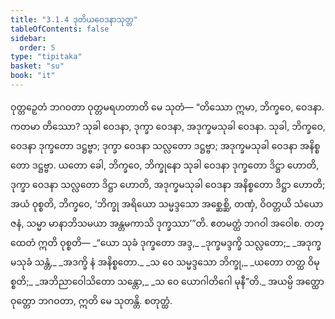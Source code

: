 ```yaml
---
title: "3.1.4 ဒုတိယဝေဒနာသုတ္တ"
tableOfContents: false
sidebar:
  order: 5
type: "tipitaka"
basket: "su"
book: "it"
---
```



<DynamicBreadcrumb />

<Division number="53" book="it">

<Paragraph number="344" book="it">
ဝုတ္တဉှေတံ ဘဂဝတာ ဝုတ္တမရဟတာတိ မေ သုတံ—
</Paragraph>

<Paragraph number="345" book="it">
“တိဿော ဣမာ, ဘိက္ခဝေ, ဝေဒနာ. ကတမာ တိဿော? သုခါ ဝေဒနာ, ဒုက္ခာ ဝေဒနာ, အဒုက္ခမသုခါ ဝေဒနာ. သုခါ, ဘိက္ခဝေ, ဝေဒနာ ဒုက္ခတော ဒဋ္ဌဗ္ဗာ; ဒုက္ခာ ဝေဒနာ သလ္လတော ဒဋ္ဌဗ္ဗာ; အဒုက္ခမသုခါ ဝေဒနာ အနိစ္စတော ဒဋ္ဌဗ္ဗာ. ယတော ခေါ, ဘိက္ခဝေ, ဘိက္ခုနော သုခါ ဝေဒနာ ဒုက္ခတော ဒိဋ္ဌာ ဟောတိ, ဒုက္ခာ ဝေဒနာ သလ္လတော ဒိဋ္ဌာ ဟောတိ, အဒုက္ခမသုခါ ဝေဒနာ အနိစ္စတော ဒိဋ္ဌာ ဟောတိ; အယံ ဝုစ္စတိ, ဘိက္ခဝေ, ‘ဘိက္ခု အရိယော သမ္မဒ္ဒသော အစ္ဆေစ္ဆိ, တဏှံ, ဝိဝတ္တယိ သံယောဇနံ, သမ္မာ မာနာဘိသမယာ အန္တမကာသိ ဒုက္ခဿာ’”တိ. ဧတမတ္ထံ ဘဂဝါ အဝေါစ. တတ္ထေတံ ဣတိ ဝုစ္စတိ—
</Paragraph>

<Paragraph number="346" type="verses" book="it">
_“ယော သုခံ ဒုက္ခတော အဒ္ဒ,_  
_ဒုက္ခမဒ္ဒက္ခိ သလ္လတော;_  
_အဒုက္ခမသုခံ သန္တံ,_  
_အဒက္ခိ နံ အနိစ္စတော._  

</Paragraph>

<Paragraph number="347" type="verses" book="it">
_သ ဝေ သမ္မဒ္ဒသော ဘိက္ခု,_  
_ယတော တတ္ထ ဝိမုစ္စတိ;_  
_အဘိညာဝေါသိတော သန္တော,_  
_သ ဝေ ယောဂါတိဂေါ မုနီ”တိ._  

</Paragraph>

<Paragraph number="348" book="it">
အယမ္ပိ အတ္ထော ဝုတ္တော ဘဂဝတာ, ဣတိ မေ သုတန္တိ.

</Paragraph>
</Division>

<Paragraph number="349" type="center" book="it">
စတုတ္ထံ.
</Paragraph>